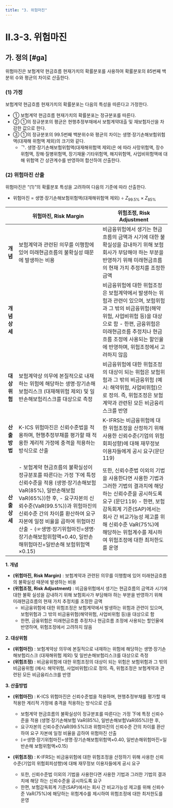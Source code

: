 ```yaml
---
title: "3. 위험마진"
---
```


# II.3-3. 위험마진

## 가. 정의 [#ga]

위험마진은 보험계약 현금흐름 현재가치의 확률분포를 사용하여 확률분포의 85번째 백분위 수와 평균의 차이로 산출한다.
### (1) 가정
보험계약 현금흐름 현재가치의 확률분포는 다음의 특성을 따른다고 가정한다.
- ① 보험계약 현금흐름 현재가치의 확률분포는 정규분포를 따른다.
- ② ①의 정규분포의 평균은 현행추정부채에서 보험계약대출 및 재보험자산을 차감한 값으로 한다.
- ③ ①의 정규분포의 99.5번째 백분위수와 평균의 차이는 생명·장기손해보험위험액(대재해 위험액 제외)의 크기와 같다.
  - ᄀ. 생명·장기손해보험위험액(대재해위험액 제외)은 <OverlayDemo id="421_나" /> 에 따라 사망위험액, 장수 위험액, 장해·질병위험액, 장기재물·기타위험액, 해지위험액, 사업비위험액에 대해 위험액 간 상관계수를 반영하여 합산하여 산출한다.

### (2) 위험마진 산출
위험마진은 “(1)”의 확률분포 특성을 고려하여 다음의 기준에 따라 산출한다.
- 위험마진 = 생명·장기손해보험위험액(대재해위험액 제외) ÷ $Z_{99.5\%} \times Z_{85\%}$

<Accordion title="K-ICS의 위험마진과 K-IFRS의 위험조정의 차이점">

|  | 위험마진, Risk Margin | 위험조정, Risk Adjustment |
|---|---|---|
| **개념** |  보험계약과 관련된 의무를 이행함에 있어 미래현금흐름의 불확실성 때문에 발생하는 비용 | 비금융위험에서 생기는 현금흐름의 금액과 시기에 대한 불확실성을 감내하기 위해 보험회사가 부담해야 하는 부분을 반영하기 위해 미래현금흐름의 현재 가치 추정치를 조정한 금액 |
| **개념상세** |  | 비금융위험에 대한 위험조정은 보험계약에서 발생하는 위험과 관련이 있으며, 보험위험과 그 밖의 비금융위험(해약위험, 사업비위험 등)을 대상으로 함 - 한편, 금융위험은 미래현금흐름 추정치나 현금흐름 조정에 사용되는 할인율에 반영하며, 위험조정에서 고려하지 않음|
| **대상위험** | 보험계약상 의무에 본질적으로 내재하는 위험에 해당하는 생명·장기손해보험리스크 (대재해위험 제외) 및 일반손해보험리스크를 대상으로 측정 | 비금융위험에 대한 위험조정의 대상이 되는 위험은 보험위험과 그 밖의 비금융위험 (예시: 해약위험, 사업비위험)으로 정의. 즉, 위험조정은 보험계약과 관련된 모든 비금융리스크를 반영 |
| **산출방법** | K-ICS 위험마진은 신뢰수준법을 적용하며, 현행추정부채를 평가할 때 적용한 계리적 가정에 충격을 적용하는 방식으로 산출 | K-IFRS는 비금융위험에 대한 위험조정을 산정하기 위해 사용한 신뢰수준(기업의 위험회피성향)에 대해 재무정보 이용자들에게 공시 요구(문단119) |
| **산출상세** | - 보험계약 현금흐름의 불확실성이 정규분포를 따른다는 가정 下에 특정 신뢰수준을 적용 (생명·장기손해보험 VaR(85%), 일반손해보험VaR(65%))한 후,  - 요구자본의 신뢰수준(VaR(99.5%))과 위험마진의 신뢰수준 간의 차이를 환산하여 요구 자본에 일정 비율을 곱하여 위험마진 산출  - (☞생명·장기위험마진=생명·장기손해보험위험액×0.40, 일반손해위험마진=일반손해 보험위험액×0.15) | 또한, 신뢰수준법 이외의 기법을 사용한다면 사용한 기법과 그러한 기법의 결과치에 해당 하는 신뢰수준을 공시하도록 요구 (문단119)  - 한편, 보험감독회계 기준(SAP)에서는 회사 간 비교가능성 제고를 위해 신뢰수준 VaR(75%)에 해당하는 위험계수를 제시하여 위험조정에 대한 최저한도를 운영 |

</Accordion>

<Accordion title="K-ICS의 위험마진과 K-IFRS의 위험조정의 차이점">

**1. 개념**
- **(위험마진, Risk Margin)** : 보험계약과 관련된 의무를 이행함에 있어 미래현금흐름의 불확실성 때문에 발생하는 비용
- **(위험조정, Risk Adjustment)** : 비금융위험에서 생기는 현금흐름의 금액과 시기에 대한 불확 실성을 감내하기 위해 보험회사가 부담해야 하는 부분을 반영하기 위해 미래현금흐름의 현재 가치 추정치를 조정한 금액
  - 비금융위험에 대한 위험조정은 보험계약에서 발생하는 위험과 관련이 있으며, 보험위험과 그 밖의 비금융위험(해약위험, 사업비위험 등)을 대상으로 함
  - 한편, 금융위험은 미래현금흐름 추정치나 현금흐름 조정에 사용되는 할인율에 반영하며, 위험조정에서 고려하지 않음

**2. 대상위험**
- **(위험마진)** : 보험계약상 의무에 본질적으로 내재하는 위험에 해당하는 생명·장기손해보험리스크 (대재해위험 제외) 및 일반손해보험리스크를 대상으로 측정
- **(위험조정)** : 비금융위험에 대한 위험조정의 대상이 되는 위험은 보험위험과 그 밖의 비금융위험 (예시: 해약위험, 사업비위험)으로 정의. 즉, 위험조정은 보험계약과 관련된 모든 비금융리스크를 반영

**3. 산출방법**
- **(위험마진)** : K-ICS 위험마진은 신뢰수준법을 적용하며, 현행추정부채를 평가할 때 적용한 계리적 가정에 충격을 적용하는 방식으로 산출
  - 보험계약 현금흐름의 불확실성이 정규분포를 따른다는 가정 下에 특정 신뢰수준을 적용 (생명·장기손해보험 VaR(85%), 일반손해보험VaR(65%))한 후,
  - 요구자본의 신뢰수준(VaR(99.5%))과 위험마진의 신뢰수준 간의 차이를 환산하여 요구 자본에 일정 비율을 곱하여 위험마진 산출
  - (☞생명·장기위험마진=생명·장기손해보험위험액×0.40, 일반손해위험마진=일반손해 보험위험액×0.15)

- **(위험조정)** : K-IFRS는 비금융위험에 대한 위험조정을 산정하기 위해 사용한 신뢰수준(기업의 위험회피성향)에 대해 재무정보 이용자들에게 공시 요구
  - 또한, 신뢰수준법 이외의 기법을 사용한다면 사용한 기법과 그러한 기법의 결과치에 해당 하는 신뢰수준을 공시하도록 요구
  - 한편, 보험감독회계 기준(SAP)에서는 회사 간 비교가능성 제고를 위해 신뢰수준 VaR(75%)에 해당하는 위험계수를 제시하여 위험조정에 대한 최저한도를 운영

</Accordion>
